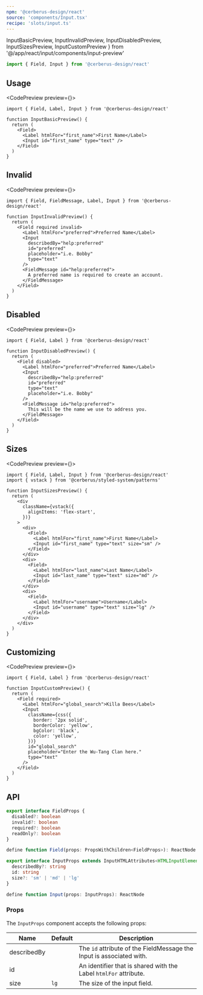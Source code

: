 ```yaml
---
npm: '@cerberus-design/react'
source: 'components/Input.tsx'
recipe: 'slots/input.ts'
---
```


  InputBasicPreview,
  InputInvalidPreview,
  InputDisabledPreview,
  InputSizesPreview,
  InputCustomPreview
} from '@/app/react/input/components/input-preview'

```ts
import { Field, Input } from '@cerberus-design/react'
```

## Usage

<CodePreview preview={<InputBasicPreview />}>
```tsx title="first-name-input.tsx" {7}
import { Field, Label, Input } from '@cerberus-design/react'

function InputBasicPreview() {
  return (
    <Field>
      <Label htmlFor="first_name">First Name</Label>
      <Input id="first_name" type="text" />
    </Field>
  )
}
```
</CodePreview>

## Invalid

<CodePreview preview={<InputInvalidPreview />}>
```tsx title="search-input.tsx" {5}
import { Field, FieldMessage, Label, Input } from '@cerberus-design/react'

function InputInvalidPreview() {
  return (
    <Field required invalid>
      <Label htmlFor="preferred">Preferred Name</Label>
      <Input
        describedBy="help:preferred"
        id="preferred"
        placeholder="i.e. Bobby"
        type="text"
      />
      <FieldMessage id="help:preferred">
        A preferred name is required to create an account.
      </FieldMessage>
    </Field>
  )
}
```
</CodePreview>

## Disabled

<CodePreview preview={<InputDisabledPreview />}>
```tsx title="search-input.tsx" {5}
import { Field, Label } from '@cerberus-design/react'

function InputDisabledPreview() {
  return (
    <Field disabled>
      <Label htmlFor="preferred">Preferred Name</Label>
      <Input
        describedBy="help:preferred"
        id="preferred"
        type="text"
        placeholder="i.e. Bobby"
      />
      <FieldMessage id="help:preferred">
        This will be the name we use to address you.
      </FieldMessage>
    </Field>
  )
}
```
</CodePreview>

## Sizes

<CodePreview preview={<InputSizesPreview />}>
```tsx title="search-input.tsx" {14,20,26}
import { Field, Label, Input } from '@cerberus-design/react'
import { vstack } from '@cerberus/styled-system/patterns'

function InputSizesPreview() {
  return (
    <div
      className={vstack({
        alignItems: 'flex-start',
      })}
    >
      <div>
        <Field>
          <Label htmlFor="first_name">First Name</Label>
          <Input id="first_name" type="text" size="sm" />
        </Field>
      </div>
      <div>
        <Field>
          <Label htmlFor="last_name">Last Name</Label>
          <Input id="last_name" type="text" size="md" />
        </Field>
      </div>
      <div>
        <Field>
          <Label htmlFor="username">Username</Label>
          <Input id="username" type="text" size="lg" />
        </Field>
      </div>
    </div>
  )
}
```
</CodePreview>

## Customizing

<CodePreview preview={<InputCustomPreview />}>
```tsx title="search-input.tsx"
import { Field, Label } from '@cerberus-design/react'

function InputCustomPreview() {
  return (
    <Field required>
      <Label htmlFor="global_search">Killa Bees</Label>
      <Input
        className={css({
          border: '2px solid',
          borderColor: 'yellow',
          bgColor: 'black',
          color: 'yellow',
        })}
        id="global_search"
        placeholder="Enter the Wu-Tang Clan here."
        type="text"
      />
    </Field>
  )
}

```
</CodePreview>

## API

<NoteAdmonition description="The Label component must be used within a Field provider." />

```ts showLineNumbers=false
export interface FieldProps {
  disabled?: boolean
  invalid?: boolean
  required?: boolean
  readOnly?: boolean
}

define function Field(props: PropsWithChildren<FieldProps>): ReactNode
```

```ts showLineNumbers=false
export interface InputProps extends InputHTMLAttributes<HTMLInputElement> {
  describedBy?: string
  id: string
  size?: 'sm' | 'md' | 'lg'
}

define function Input(props: InputProps): ReactNode
```

### Props

The `InputProps` component accepts the following props:

| Name     | Default | Description                                                   |
| -------- | ------- | ------------------------------------------------------------- |
| describedBy     |    | The `id` attribute of the FieldMessage the Input is associated with. |
| id   |    |  An identifier that is shared with the Label `htmlFor` attribute.        |
| size   | `lg`   |  The size of the input field.        |
